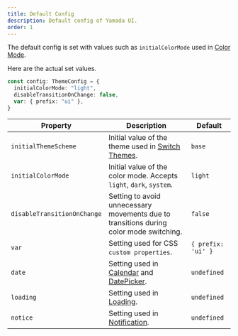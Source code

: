 ```yaml
---
title: Default Config
description: Default config of Yamada UI.
order: 1
---
```


The default config is set with values such as `initialColorMode` used in [Color Mode](/styled-system/color-mode).

Here are the actual set values.

```ts
const config: ThemeConfig = {
  initialColorMode: "light",
  disableTransitionOnChange: false,
  var: { prefix: "ui" },
}
```

| Property                    | Description                                                                                                    | Default            |
| --------------------------- | -------------------------------------------------------------------------------------------------------------- | ------------------ |
| `initialThemeScheme`        | Initial value of the theme used in [Switch Themes](/styled-system/theming/switch-theme).                       | `base`             |
| `initialColorMode`          | Initial value of the color mode. Accepts `light`, `dark`, `system`.                                            | `light`            |
| `disableTransitionOnChange` | Setting to avoid unnecessary movements due to transitions during color mode switching.                         | `false`            |
| `var`                       | Setting used for CSS `custom properties`.                                                                      | `{ prefix: 'ui' }` |
| `date`                      | Setting used in [Calendar](/components/data-display/calendar) and [DatePicker](/components/forms/date-picker). | `undefined`        |
| `loading`                   | Setting used in [Loading](/styled-system/loading).                                                             | `undefined`        |
| `notice`                    | Setting used in [Notification](/styled-system/notification).                                                   | `undefined`        |
